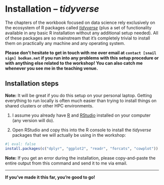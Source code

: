# Installation -- _tidyverse_

The chapters of the workbook focused on data science rely exclusively on the
ecosystem of R packages called
[_tidyverse_](https://www.tidyverse.org) (plus a set of functionality available
in any basic R installation without any additional setup needed). All of
these packages are so mainstream that it's completely trivial to install
them on practically any machine and any operating system.

**Please don't hesitate to get in touch with me over email at
`contact [snail sign] bodkan.net` if you run into any problems with this
setup procedure or with anything else related to the workshop! You can also
catch me whenever you see me in the teaching venue.**

## Installation steps

::: {.aside}
**Note:** It will be great if you do this setup on your personal laptop.
Getting everything to run locally is often much easier than trying to
install things on shared clusters or other HPC environments.
:::

1. I assume you already have [R](https://www.r-project.org) and
[RStudio](https://posit.co/download/rstudio-desktop/) installed on your computer
(any version will do).

2. Open RStudio and copy this into the R console to install the
_tidyverse_ packages that we will actually be using in the workshop:

```r
#| eval: false
install.packages(c("dplyr", "ggplot2", "readr", "forcats", "cowplot"))
```

::: {.aside}
**Note:** If you get an error during the installation, please copy-and-paste the
entire output from this command and send it to me via email.
:::

---

**If you've made it this far, you're good to go!**
